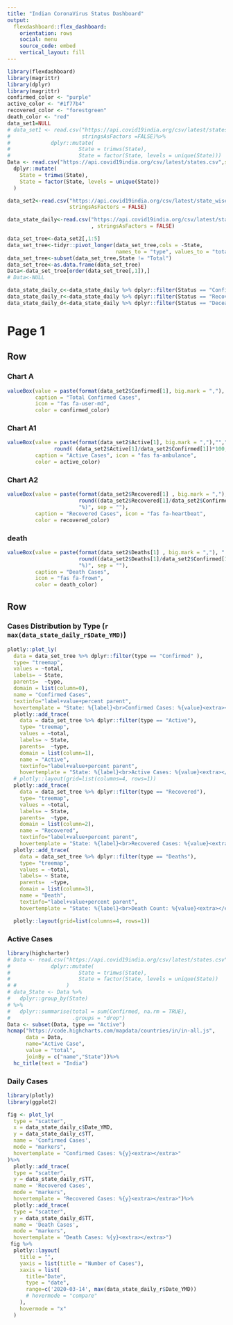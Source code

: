 ```yaml
---
title: "Indian CoronaVirus Status Dashboard"
output: 
  flexdashboard::flex_dashboard:
    orientation: rows
    social: menu
    source_code: embed
    vertical_layout: fill
---
```


```r
library(flexdashboard)
library(magrittr)
library(dplyr)
library(magrittr)
confirmed_color <- "purple"
active_color <- "#1f77b4"
recovered_color <- "forestgreen"
death_color <- "red"
data_set1=NULL
# data_set1 <- read.csv("https://api.covid19india.org/csv/latest/states.csv",
#                       stringsAsFactors =FALSE)%>%
#             dplyr::mutate(
#                      State = trimws(State),
#                      State = factor(State, levels = unique(State)))
Data <- read.csv("https://api.covid19india.org/csv/latest/states.csv",stringsAsFactors =FALSE)%>%
  dplyr::mutate(
    State = trimws(State),
    State = factor(State, levels = unique(State))
  )

data_set2<-read.csv("https://api.covid19india.org/csv/latest/state_wise.csv",
                    stringsAsFactors = FALSE)

data_state_daily<-read.csv("https://api.covid19india.org/csv/latest/state_wise_daily.csv"
                           , stringsAsFactors = FALSE)

data_set_tree<-data_set2[,1:5]
data_set_tree<-tidyr::pivot_longer(data_set_tree,cols = -State,
                                   names_to = "type", values_to = "total")
data_set_tree<-subset(data_set_tree,State != "Total")
data_set_tree<-as.data.frame(data_set_tree)
Data<-data_set_tree[order(data_set_tree[,1]),]
# Data<-NULL

data_state_daily_c<-data_state_daily %>% dplyr::filter(Status == "Confirmed" )
data_state_daily_r<-data_state_daily %>% dplyr::filter(Status == "Recovered" )
data_state_daily_d<-data_state_daily %>% dplyr::filter(Status == "Deceased" )

```

Page 1 
===================================== 
Row
-----------------------------------------------------------------------
### Chart A{.value-box}

```r
valueBox(value = paste(format(data_set2$Confirmed[1], big.mark = ","), "", sep = " "), 
         caption = "Total Confirmed Cases", 
         icon = "fas fa-user-md", 
         color = confirmed_color)
```

### Chart A1{.value-box}

```r
valueBox(value = paste(format(data_set2$Active[1], big.mark = ","),"","(",
               round( (data_set2$Active[1]/data_set2$Confirmed[1])*100, 1), "%)", sep = " "), 
         caption = "Active Cases", icon = "fas fa-ambulance", 
         color = active_color)
```

### Chart A2{.value-box}

```r

valueBox(value = paste(format(data_set2$Recovered[1] , big.mark = ","), " (",
                       round((data_set2$Recovered[1]/data_set2$Confirmed[1])*100, 1), 
                       "%)", sep = ""), 
         caption = "Recovered Cases", icon = "fas fa-heartbeat", 
         color = recovered_color)
```

### death {.value-box}

```r

valueBox(value = paste(format(data_set2$Deaths[1] , big.mark = ","), " (",
                       round((data_set2$Deaths[1]/data_set2$Confirmed[1])*100, 1), 
                       "%)", sep = ""),
         caption = "Death Cases", 
         icon = "fas fa-frown", 
         color = death_color)
```

Row {.tabset}
-----------------------------------------------------------------------


### Cases Distribution by Type (`r  max(data_state_daily_r$Date_YMD)`)

```r

plotly::plot_ly(
  data = data_set_tree %>% dplyr::filter(type == "Confirmed" ),
  type= "treemap",
  values = ~total,
  labels= ~ State,
  parents=  ~type,
  domain = list(column=0),
  name = "Confirmed Cases",
  textinfo="label+value+percent parent",
  hovertemplate = "State: %{label}<br>Confirmed Cases: %{value}<extra></extra>")%>%
  plotly::add_trace(
    data = data_set_tree %>% dplyr::filter(type == "Active"),
    type= "treemap",
    values = ~total,
    labels= ~ State,
    parents=  ~type,
    domain = list(column=1),
    name = "Active",
    textinfo="label+value+percent parent",
    hovertemplate = "State: %{label}<br>Active Cases: %{value}<extra></extra>")%>%
  # plotly::layout(grid=list(columns=4, rows=1))
  plotly::add_trace(
    data = data_set_tree %>% dplyr::filter(type == "Recovered"),
    type= "treemap",
    values = ~total,
    labels= ~ State,
    parents=  ~type,
    domain = list(column=2),
    name = "Recovered",
    textinfo="label+value+percent parent",
    hovertemplate = "State: %{label}<br>Recovered Cases: %{value}<extra></extra>")%>%
  plotly::add_trace(
    data = data_set_tree %>% dplyr::filter(type == "Deaths"),
    type= "treemap",
    values = ~total,
    labels= ~ State,
    parents=  ~type,
    domain = list(column=3),
    name = "Death",
    textinfo="label+value+percent parent",
    hovertemplate = "State: %{label}<br>Death Count: %{value}<extra></extra>")%>%

  plotly::layout(grid=list(columns=4, rows=1))
```

### Active Cases

```r
library(highcharter)
# Data <- read.csv("https://api.covid19india.org/csv/latest/states.csv",stringsAsFactors =FALSE)%>%
#             dplyr::mutate(
#                      State = trimws(State),
#                      State = factor(State, levels = unique(State))
# #                )
# data_State <- Data %>% 
#   dplyr::group_by(State)
# %>%
#   dplyr::summarise(total = sum(Confirmed, na.rm = TRUE),
#                    .groups = "drop")
Data <- subset(Data, type == "Active")
hcmap("https://code.highcharts.com/mapdata/countries/in/in-all.js",
      data = Data,
      name="Active Case",
      value = "total",
      joinBy = c("name","State"))%>%
  hc_title(text = "India")
```

### Daily Cases
```r
library(plotly)
library(ggplot2)

fig <- plot_ly(
  type = "scatter",
  x = data_state_daily_c$Date_YMD, 
  y = data_state_daily_c$TT,
  name = 'Confirmed Cases',
  mode = "markers",
  hovertemplate = "Confirmed Cases: %{y}<extra></extra>"
)%>%
  plotly::add_trace(
  type = "scatter",
  y = data_state_daily_r$TT,
  name = 'Recovered Cases',
  mode = "markers",
  hovertemplate = "Recovered Cases: %{y}<extra></extra>")%>%
  plotly::add_trace(
  type = "scatter",
  y = data_state_daily_d$TT,
  name = 'Death Cases',
  mode = "markers",
  hovertemplate = "Death Cases: %{y}<extra></extra>")
 fig %>%
  plotly::layout(
    title = "",
    yaxis = list(title = "Number of Cases"),
    xaxis = list(
      title="Date",
      type = "date",
      range=c('2020-03-14', max(data_state_daily_r$Date_YMD))
      # hovermode = "compare"
    ),
    hovermode = "x"
  )
```


<!-- Page 2 -->
<!-- =====================================  -->

<!-- Row -->
<!-- ----------------------------------------------------------------------- -->

<!-- ###hi -->
<!-- ```{r} -->

<!-- ``` -->